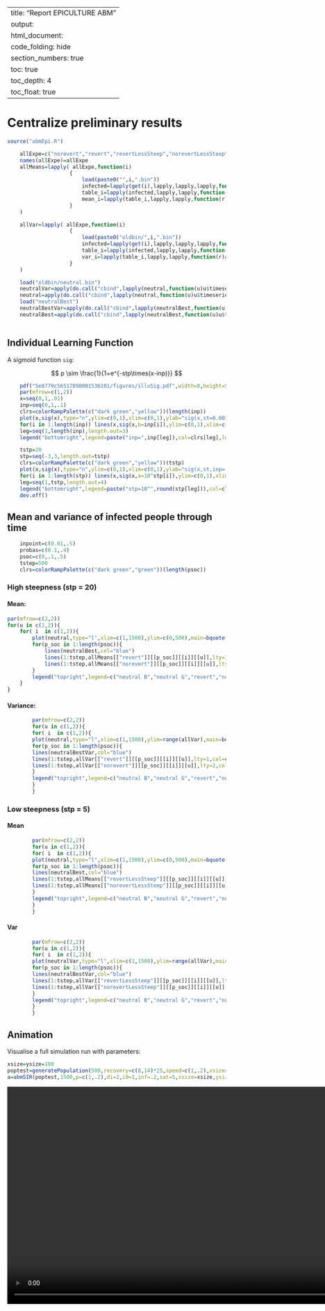 
---
title: "Report EPICULTURE ABM"
output:
    html_document:
        code_folding: hide
        section_numbers: true
        toc: true
        toc_depth: 4
        toc_float: true
---



# Centralize preliminary results

```r
source("abmEpi.R")

    allExpe=c("norevert","revert","revertLessSteep","norevertLessSteep" )
    names(allExpe)=allExpe
    allMeans=lapply( allExpe,function(i)
                    {
                        load(paste0("",i,".bin"))
                        infected=lapply(get(i),lapply,lapply,lapply,function(r)r$timeseries[,2])
                        table_i=lapply(infected,lapply,lapply,function(r)do.call("cbind",r))
                        mean_i=lapply(table_i,lapply,lapply,function(r)apply(r,1,mean))
                    }
    )

    allVar=lapply( allExpe,function(i)
                    {
                        load(paste0("oldbin/",i,".bin"))
                        infected=lapply(get(i),lapply,lapply,lapply,function(r)r$timeseries[,2])
                        table_i=lapply(infected,lapply,lapply,function(r)do.call("cbind",r))
                        var_i=lapply(table_i,lapply,lapply,function(r)apply(r,1,var))
                    }
    )

    load("oldbin/neutral.bin")
    neutralVar=apply(do.call("cbind",lapply(neutral,function(u)u$timeseries[,2])),1,var)
    neutral=apply(do.call("cbind",lapply(neutral,function(u)u$timeseries[,2])),1,mean)
    load("neutralBest")
    neutralBestVar=apply(do.call("cbind",lapply(neutralBest,function(u)u$timeseries[,2])),1,var)
    neutralBest=apply(do.call("cbind",lapply(neutralBest,function(u)u$timeseries[,2])),1,mean)
    
```


## Individual Learning Function

A sigmoid function `sig`:

$$ p \sim \frac{1}{1+e^{-stp\times(x-inp)}} $$

```r
    pdf("5e8779c56517890001536101/figures/illuSig.pdf",width=8,height=5)
    par(mfrow=c(1,2))
    x=seq(0,1,.01)   
    inp=seq(0,1,.1)   
    clrs=colorRampPalette(c("dark green","yellow"))(length(inp))
    plot(x,sig(x),type="n",ylim=c(0,1),xlim=c(0,1),ylab="sig(x,st=0.001,inp)",main=expression(inp %in%  "(" * list(0,1) * ")") )
    for(i in 1:length(inp)) lines(x,sig(x,b=inp[i]),ylim=c(0,1),xlim=c(0,1),col=clrs[i],lwd=2) 
    leg=seq(1,length(inp),length.out=3)
    legend("bottomright",legend=paste("inp=",inp[leg]),col=clrs[leg],lwd=2)

    tstp=20
    stp=seq(-3,3,length.out=tstp)   
    clrs=colorRampPalette(c("dark green","yellow"))(tstp)
    plot(x,sig(x),type="n",ylim=c(0,1),xlim=c(0,1),ylab="sig(x,st,inp=.5)",main=bquote(stp %in% "(" * list(10^.(stp[1]),10^.(stp[tstp])) * ")") )
    for(i in 1:length(stp)) lines(x,sig(x,a=10^stp[i]),ylim=c(0,1),xlim=c(0,1),col=clrs[i],lwd=2) 
    leg=seq(1,tstp,length.out=4)
    legend("bottomright",legend=paste("stp=10^",round(stp[leg])),col=clrs[leg],lwd=2)
    dev.off()
```

## Mean and variance of infected people through time

```r
    inpoint=c(0.01,.5)
    probas=c(0.1,.4)
    psoc=c(0,.1,.5)
    tstep=500
    clrs=colorRampPalette(c("dark green","green"))(length(psoc))
```


### High steepness (stp = 20)

#### Mean: 

```r
par(mfrow=c(2,2))
for(u in c(1,2)){
    for( i  in c(1,2)){
        plot(neutral,type="l",xlim=c(1,1500),ylim=c(0,500),main=bquote(P*i[B]==.(1/probas[i])*P*i[G] ~ inp == .(inpoint[u]) ~ stp == 20),xlab="#time",ylab="#infected",lwd=2,col="red")
        for(p_soc in 1:length(psoc)){
            lines(neutralBest,col="blue")
            lines(1:tstep,allMeans[["revert"]][[p_soc]][[i]][[u]],lty=1,col=clrs[p_soc],lwd=2)
            lines(1:tstep,allMeans[["norevert"]][[p_soc]][[i]][[u]],lty=2,col=clrs[p_soc],lwd=2)
        }
        legend("topright",legend=c("neutral B","neutral G","revert","norevert",paste0("p_social=",psoc)),lty=c(1,1,1,2,rep(1,3)),col=c("red","blue",1,1,clrs),lwd=2)
    }
}

```

#### Variance:

```r
        par(mfrow=c(2,2))
        for(u in c(1,2)){
        for( i  in c(1,2)){
        plot(neutral,type="l",xlim=c(1,1500),ylim=range(allVar),main=bquote(P*i[B]==.(1/probas[i])*P*i[G] ~ inp == .(inpoint[u]) ~ stp == 20),xlab="#time",ylab="#infected(var)",lwd=2,col="red")
        for(p_soc in 1:length(psoc)){
        lines(neutralBestVar,col="blue")
        lines(1:tstep,allVar[["revert"]][[p_soc]][[i]][[u]],lty=1,col=clrs[p_soc],lwd=2)
        lines(1:tstep,allVar[["norevert"]][[p_soc]][[i]][[u]],lty=2,col=clrs[p_soc],lwd=2)
        }
        legend("topright",legend=c("neutral B","neutral G","revert","norevert",paste0("p_social=",psoc)),lty=c(1,1,1,2,rep(1,3)),col=c("red","blue",1,1,clrs),lwd=2)
        }
        }

```


### Low steepness (stp = 5)

#### Mean

```r
        par(mfrow=c(2,2))
        for(u in c(1,2)){
        for( i  in c(1,2)){
        plot(neutral,type="l",xlim=c(1,1500),ylim=c(0,500),main=bquote(P*i[B]==.(1/probas[i])*P*i[G] ~ inp == .(inpoint[u]) ~ stp == 5),xlab="#time",ylab="#infected",lwd=2,col="red")
        for(p_soc in 1:length(psoc)){
        lines(neutralBest,col="blue")
        lines(1:tstep,allMeans[["revertLessSteep"]][[p_soc]][[i]][[u]],lty=1,col=clrs[p_soc],lwd=2)
        lines(1:tstep,allMeans[["norevertLessSteep"]][[p_soc]][[i]][[u]],lty=2,col=clrs[p_soc],lwd=2)
        }
        legend("topright",legend=c("neutral B","neutral G","revert","norevert",paste0("p_social=",psoc)),lty=c(1,1,1,2,rep(1,3)),col=c("red","blue",1,1,clrs),lwd=2)
        }
        }
```


#### Var

```r
        par(mfrow=c(2,2))
        for(u in c(1,2)){
        for( i  in c(1,2)){
        plot(neutralVar,type="l",xlim=c(1,1500),ylim=range(allVar),main=bquote(P*i[B]==.(1/probas[i])*P*i[G] ~ inp == .(inpoint[u]) ~ stp == 5),xlab="#time",ylab="#infected(var)",col="red",lwd=2)
        for(p_soc in 1:length(psoc)){
        lines(neutralBestVar,col="blue")
        lines(1:tstep,allVar[["revertLessSteep"]][[p_soc]][[i]][[u]],lty=1,col=clrs[p_soc],lwd=2)
        lines(1:tstep,allVar[["norevertLessSteep"]][[p_soc]][[i]][[u]],lty=2,col=clrs[p_soc],lwd=2)
        }
        legend("topright",legend=c("neutral B","neutral G","revert","norevert",paste0("p_social=",psoc)),lty=c(1,1,1,2,rep(1,3)),col=c("red","blue",1,1,clrs),lwd=2)
        }
        }
```

## Animation

Visualise a full simulation run with parameters:

```r
xsize=ysize=100
poptest=generatePopulation(500,recovery=c(8,14)*25,speed=c(1,.2),xsize=xsize,ysize=ysize) 
a=abmSIR(poptest,1500,p=c(1,.2),di=2,i0=1,inf=.2,sat=5,xsize=xsize,ysize=ysize,visu=T,ap=T,ts=T)
```

<video width="1000" controls>
  <source src="vid/test.mp4" type="video/mp4">
  </video>
